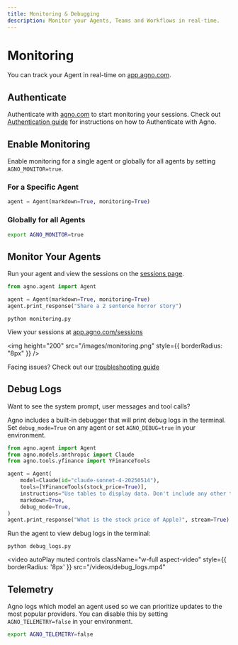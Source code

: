 ```yaml
---
title: Monitoring & Debugging
description: Monitor your Agents, Teams and Workflows in real-time.
---
```


# Monitoring

You can track your Agent in real-time on [app.agno.com](https://app.agno.com).

## Authenticate
Authenticate with [agno.com](https://app.agno.com) to start monitoring your sessions.
Check out [Authentication guide](/how-to/authentication) for instructions on how to Authenticate with Agno.

## Enable Monitoring

Enable monitoring for a single agent or globally for all agents by setting `AGNO_MONITOR=true`.

### For a Specific Agent

```python
agent = Agent(markdown=True, monitoring=True)
```

### Globally for all Agents

```bash
export AGNO_MONITOR=true
```

## Monitor Your Agents

Run your agent and view the sessions on the [sessions page](https://app.agno.com/sessions).

<Steps>

<Step title="Create a file with sample code">

```python monitoring.py
from agno.agent import Agent

agent = Agent(markdown=True, monitoring=True)
agent.print_response("Share a 2 sentence horror story")
```

</Step>

<Step title="Run your Agent">

```shell
python monitoring.py
```

</Step>

<Step title="View your sessions">

View your sessions at [app.agno.com/sessions](https://app.agno.com/sessions)

<img height="200" src="/images/monitoring.png" style={{ borderRadius: "8px" }} />

</Step>

</Steps>

<Info>Facing issues? Check out our [troubleshooting guide](/faq/cli-auth)</Info>

## Debug Logs

Want to see the system prompt, user messages and tool calls?

Agno includes a built-in debugger that will print debug logs in the terminal. Set `debug_mode=True` on any agent or set `AGNO_DEBUG=true` in your environment.

```python debug_logs.py
from agno.agent import Agent
from agno.models.anthropic import Claude
from agno.tools.yfinance import YFinanceTools

agent = Agent(
    model=Claude(id="claude-sonnet-4-20250514"),
    tools=[YFinanceTools(stock_price=True)],
    instructions="Use tables to display data. Don't include any other text.",
    markdown=True,
    debug_mode=True,
)
agent.print_response("What is the stock price of Apple?", stream=True)
```

Run the agent to view debug logs in the terminal:

```shell
python debug_logs.py
```

<video
   autoPlay
   muted
   controls
   className="w-full aspect-video"
   style={{ borderRadius: '8px' }}
   src="/videos/debug_logs.mp4"
></video>

## Telemetry

Agno logs which model an agent used so we can prioritize updates to the most popular providers. You can disable this by setting `AGNO_TELEMETRY=false` in your environment.

```bash
export AGNO_TELEMETRY=false
